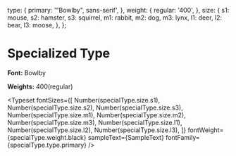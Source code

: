 
<Meta title="Typography"/>



  type: {
    primary: '"Bowlby", sans-serif',
  },
  weight: {
    regular: '400',
  },
  size: {
    s1: mouse,
    s2: hamster,
    s3: squirrel,
    m1: rabbit,
    m2: dog,
    m3: lynx,
    l1: deer,
    l2: bear,
    l3: moose,
  },
};


# Specialized Type

**Font:** Bowlby

**Weights:** 400(regular)

<Typeset
  fontSizes={[
    Number(specialType.size.s1),
    Number(specialType.size.s2),
    Number(specialType.size.s3),
    Number(specialType.size.m1),
    Number(specialType.size.m2),
    Number(specialType.size.m3),
    Number(specialType.size.l1),
    Number(specialType.size.l2),
    Number(specialType.size.l3),
  ]}
  fontWeight={specialType.weight.black}
  sampleText={SampleText}
  fontFamily={specialType.type.primary}
/>
